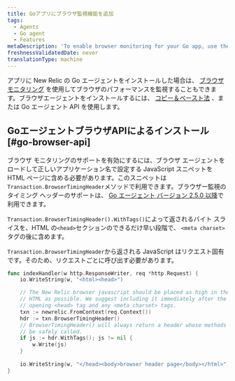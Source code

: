 ```yaml
---
title: Goアプリにブラウザ監視機能を追加
tags:
  - Agents
  - Go agent
  - Features
metaDescription: 'To enable browser monitoring for your Go app, use the copy and paste method, or use the Go agent''s browser API.'
freshnessValidatedDate: never
translationType: machine
---
```


アプリに New Relic の Go エージェントをインストールした場合は、 [ブラウザモニタリング](/docs/browser/new-relic-browser/getting-started/introduction-new-relic-browser) を使用してブラウザのパフォーマンスを監視することもできます。ブラウザエージェントをインストールするには、 [コピー＆ペースト法](/docs/browser/new-relic-browser/installation/install-new-relic-browser-agent#copy-paste-app) 、または Go エージェント API を使用します。

## GoエージェントブラウザAPIによるインストール [#go-browser-api]

ブラウザ モニタリングのサポートを有効にするには、ブラウザ エージェントをロードして正しいアプリケーション名で設定する JavaScript スニペットを HTML ページに含める必要があります。このスニペットは`Transaction.BrowserTimingHeader`メソッドで利用できます。ブラウザー監視のタイミング ヘッダーのサポートは、 [Go エージェント バージョン 2.5.0 以降](/docs/release-notes/agent-release-notes/go-release-notes)で利用できます。

`Transaction.BrowserTimingHeader().WithTags()`によって返されるバイト スライスを、HTML の`<head>`セクションのできるだけ早い段階で、 `<meta charset>`タグの後に含めます。

`Transaction.BrowserTimingHeader`から返される JavaScript はリクエスト固有です。そのため、リクエストごとに呼び出す必要があります。

```go
func indexHandler(w http.ResponseWriter, req *http.Request) {
    io.WriteString(w, "<html><head>")

    // The New Relic browser javascript should be placed as high in the
    // HTML as possible. We suggest including it immediately after the
    // opening <head> tag and any <meta charset> tags.
    txn := newrelic.FromContext(req.Context())
    hdr := txn.BrowserTimingHeader()
    // BrowserTimingHeader() will always return a header whose methods can
    // be safely called.
    if js := hdr.WithTags(); js != nil {
        w.Write(js)
    }
    
    io.WriteString(w, "</head><body>browser header page</body></html>")
}
```